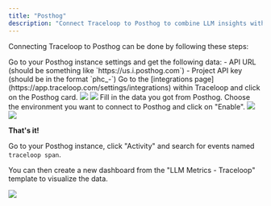```yaml
---
title: "Posthog"
description: "Connect Traceloop to Posthog to combine LLM insights with your product analytics"
---
```


Connecting Traceloop to Posthog can be done by following these steps:

<Steps>
  <Step title="Get the needed data from Posthog">
  Go to your Posthog instance settings and get the following data:
    - API URL (should be something like `https://us.i.posthog.com`)
    - Project API key (should be in the format `phc_-<key>`)
  </Step>
    <Step title="Set up the Integration within Traceloop">
    Go to the [integrations page](https://app.traceloop.com/settings/integrations) within Traceloop and click on the Posthog card. 
    <Frame>
      <img className="block dark:hidden" src="/img/traceloop-integrations/integrations-light.png" />
      <img className="hidden dark:block" src="/img/traceloop-integrations/integrations-dark.png" />
    </Frame>
  </Step>
  <Step title="Fill in the form">
    Fill in the data you got from Posthog. Choose the environment you want to connect to Posthog and click on "Enable".
    <Frame>
      <img className="block dark:hidden" src="/img/traceloop-integrations/posthog-light.png" />
      <img className="hidden dark:block" src="/img/traceloop-integrations/posthog-dark.png" />
    </Frame>
    </Step>
</Steps>

**That's it!**

Go to your Posthog instance, click "Activity" and search for events named `traceloop span`.

You can then create a new dashboard from the "LLM Metrics - Traceloop" template to visualize the data.

<Frame>
  <img src="/img/traceloop-integrations/posthog-result.png" />
</Frame>

